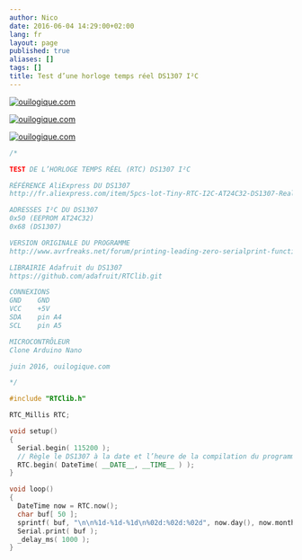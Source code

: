 ```yaml
---
author: Nico
date: 2016-06-04 14:29:00+02:00
lang: fr
layout: page
published: true
aliases: []
tags: []
title: Test d’une horloge temps réel DS1307 I²C
---
```


[![ouilogique.com][img_1]][img_1]

[img_1]: ./images/2016-06-04-test_horloge_temps_reel_i2c_001_lowres.jpg

[![ouilogique.com][img_2]][img_2]

[img_2]: ./images/2016-06-04-test_horloge_temps_reel_i2c_002_lowres.jpg

[![ouilogique.com][img_3]][img_3]

[img_3]: ./images/2016-06-04-test_horloge_temps_reel_i2c_003_lowres.jpg

```c++
/*

TEST DE L’HORLOGE TEMPS RÉEL (RTC) DS1307 I²C

RÉFÉRENCE AliExpress DU DS1307
http://fr.aliexpress.com/item/5pcs-lot-Tiny-RTC-I2C-AT24C32-DS1307-Real-Time-Clock-Module-Board-For-Arduino-With-A/32327865928.html

ADRESSES I²C DU DS1307
0x50 (EEPROM AT24C32)
0x68 (DS1307)

VERSION ORIGINALE DU PROGRAMME
http://www.avrfreaks.net/forum/printing-leading-zero-serialprint-function

LIBRAIRIE Adafruit du DS1307
https://github.com/adafruit/RTClib.git

CONNEXIONS
GND    GND
VCC    +5V
SDA    pin A4
SCL    pin A5

MICROCONTRÔLEUR
Clone Arduino Nano

juin 2016, ouilogique.com

*/

#include "RTClib.h"

RTC_Millis RTC;

void setup()
{
  Serial.begin( 115200 );
  // Règle le DS1307 à la date et l’heure de la compilation du programme
  RTC.begin( DateTime( __DATE__, __TIME__ ) );
}

void loop()
{
  DateTime now = RTC.now();
  char buf[ 50 ];
  sprintf( buf, "\n\n%1d-%1d-%1d\n%02d:%02d:%02d", now.day(), now.month(), now.year(), now.hour(), now.minute(), now.second() );
  Serial.print( buf );
  _delay_ms( 1000 );
}
```
